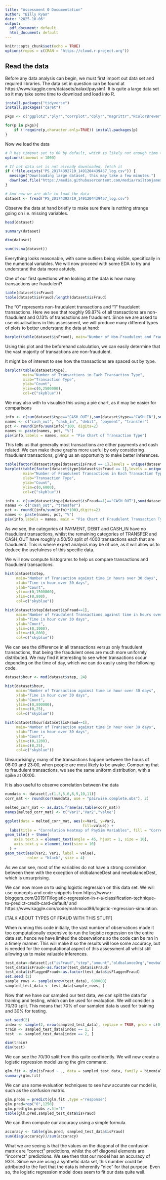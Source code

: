 ```yaml
---
title: "Assessment 0 Documentation"
author: "Billy Ryan"
date: "2025-10-06"
output:
  pdf_document: default
  html_document: default
---
```


```r
knitr::opts_chunk$set(echo = TRUE)
options(repos = c(CRAN = "https://cloud.r-project.org"))
```

## Read the data

Before any data analysis can begin, we must first import out data set and required libraries. The data set in question can be found at https://www.kaggle.com/datasets/ealaxi/paysim1. It is quite a large data set so it may take some time to download and load into R.

```r
install.packages("tidyverse")
install.packages("caret")
```

```r
pkgs <- c("ggplot2","plyr","corrplot","dplyr","magrittr","RColorBrewer", "data.table")

for(p in pkgs){
    if (!require(p,character.only=TRUE)) install.packages(p)
}
```

Now we load the data

```r
# R has timeout set to 60 by default, which is likely not enough time to download and import such a big data set hence we increase it here
options(timeout = 1000)

# If not data set is not already downloaded, fetch it
if (!file.exists("PS_20174392719_1491204439457_log.csv")) {
  message("Downloading large dataset, this may take a few minutes.")
  download.file("https://media.githubusercontent.com/media/railtonjamesl-collab/ds-project/refs/heads/main/dataset/PS_20174392719_1491204439457_log.csv", "PS_20174392719_1491204439457_log.csv", mode = "wb")
}

# And now we are able to load the data
dataset <- fread("PS_20174392719_1491204439457_log.csv")
```
Observe the data at hand briefly to make sure there is nothing strange going on i.e. missing variables. 

```r
head(dataset)
```
```r
summary(dataset)
```

```r
dim(dataset)
```


```r
sum(is.na(dataset))
```

Everything looks reasonable, with some outliers being visible, specifically in the numerical variables. We will now proceed with some EDA to try and understand the data more astutely.

One of our first questions when looking at the data is how many transactions are fraudulent? 

```r
table(dataset$isFraud)
table(dataset$isFraud)/length(dataset$isFraud)
```
The "0" represents non-fraudulent transactions and "1" fraudulent transactions. Here we see that roughly 99.87% of all transactions are non-fraudulent and 0.13% of transactions are fraudulent. Since we are asked to use visualisations in this assessment, we will produce many different types of plots to better understand the data at hand:

```r
barplot(table(dataset$isFraud), main="Number of Non-Fraudulent and Fraudulent Transactions", ylab="Count", ylim=c(0,7000000), col = c("skyblue"))
```
Using this plot and the beforehand calculation, we can easily determine that the vast majority of transactions are non-fraudulent. 

It might be of interest to see how the transactions are spaced out by type.

```r
barplot(table(dataset$type),
        main="Number of Transactions in Each Transaction Type",
        xlab="Transaction Type",
        ylab="Count",
        ylim=c(0,2500000),
        col=c("skyblue"))
```
We may also with to visualise this using a pie chart, as it may be easier for comparisons

```r
info <- c(sum(dataset$type=="CASH_OUT"),sum(dataset$type=="CASH_IN"),sum(dataset$type=="DEBIT"),sum(dataset$type=="PAYMENT"),sum(dataset$type=="TRANSFER"))
names <- c("cash_out", "cash_in", "debit", "payment", "transfer")
pct <- round(info/sum(info)*100, digits=2)
names <- paste(names, pct, "%")
pie(info,labels = names, main = "Pie Chart of Transaction Type")
```

This tells us that generally most transactions are either payments and cash related. We can make these graphs more useful by only considering fraudulent transactions, giving us an opportunity to make better inferences.

```r
table(factor(dataset$type[dataset$isFraud == 1],levels = unique(dataset$type)))
barplot(table(factor(dataset$type[dataset$isFraud == 1],levels = unique(dataset$type))),
        main="Number of Fraudulent Transactions in Each Transaction Type",
        xlab="Transaction Type",
        ylab="Count",
        ylim=c(0,6000),
        col=c("skyblue"))

info <- c(sum(dataset$type[dataset$isFraud==1]=="CASH_OUT"),sum(dataset$type[dataset$isFraud==1]=="TRANSFER"))
names <- c("cash_out", "transfer")
pct <- round((info/sum(info)*100),digits=2)
names <- paste(names, pct, "%")
pie(info,labels = names, main = "Pie Chart of Fraudulent Transaction Type")
```
As we see, the categories of PAYMENT, DEBIT and CASH_IN have no fraudulent transactions, whilst the remaining categories of TRANSFER and CASH_OUT have roughly a 50/50 split of 4000 transactions each that are fraudulent. This is where expert analysis may be of use, as it will allow us to deduce the usefulness of this specific data. 

We will now compute histograms to help us compare transactions and fraudulent transactions.

```r
hist(dataset$step,
     main="Number of Transaction against time in hours over 30 days",
     xlab="Time in hour over 30 days",
     ylab="Count",
     ylim=c(0,1500000),
     xlim=c(0,800),
     col=c("skyblue"))

hist(dataset$step[dataset$isFraud==1],
     main="Number of Fraudulent Transactions against time in hours over 30 days",
     xlab="Time in hour over 30 days",
     ylab="Count",
     ylim=c(0,1000),
     xlim=c(0,800),
     col=c("skyblue"))
```
We can see the difference in all transactions versus only fraudulent transactions, that being the fraudulent ones are much more uniformly distributed. We may find it interesting to see when transactions occur depending on the time of day, which we can do easily using the following code.

```r
dataset$hour <- mod(dataset$step, 24)

hist(dataset$hour,
     main="Number of Transaction against time in hour over 30 days",
     xlab="Time in hour over 30 days",
     ylab="Count",
     ylim=c(0,800000),
     xlim=c(0,25),
     col=c("skyblue"))

hist(dataset$hour[dataset$isFraud==1],
     main="Number of Transaction against time in hour over 30 days",
     xlab="Time in hour over 30 days",
     ylab="Count",
     ylim=c(0,1200),
     xlim=c(0,25),
     col=c("skyblue"))
```
Unsurprisingly, many of the transactions happen between the hours of 08:00 and 23:00, when people are most likely to be awake. Comparing that to fraudulent transactions, we see the same uniform distribution, with a spike at 00:00.

It is also useful to observe correlation between the data

```r
numdata <- dataset[,c(1,3,5,6,8,9,10,11)]
corr_mat <- round(cor(numdata, use = "pairwise.complete.obs"), 2)

melted_corr_mat <- as.data.frame(as.table(corr_mat))
names(melted_corr_mat) <- c("Var1","Var2","value")

ggplot(data = melted_corr_mat, aes(x=Var1, y=Var2,
                                   fill=value)) +
  labs(title = "Correlation Heatmap of PaySim Variables", fill = "Correlation") +
geom_tile() + theme(
    axis.text.x = element_text(angle = 45, hjust = 1, size = 10),
    axis.text.y = element_text(size = 10)
  ) +
geom_text(aes(Var2, Var1, label = value),
          color = "black", size = 4)
```
As we can see, most of the variables do not have a strong correlation between them with the exception of oldbalanceDest and newbalanceDest, which is unsurprising.

We can now move on to using logistic regression on this data set. We will use concepts and code snippets from https://www.r-bloggers.com/2019/11/logistic-regression-in-r-a-classification-technique-to-predict-credit-card-default/ and https://www.kaggle.com/code/mahmoud86/logistic-regression-simulation.

[TALK ABOUT TYPES OF FRAUD WITH THIS STUFF]

When running this code initially, the vast number of observations made it too computationally expensive to run the logistic regression on the entire data set, hence we have limited the observations so the code can be ran in a timely manner. This will make it so the results will lose some accuracy, but is needed for the computational aspect of this assessment all whilst still allowing us to make valuable inferences.

```r
test_data<-dataset[,c("isFraud","step","amount","oldbalanceOrg","newbalanceOrig","oldbalanceDest","newbalanceDest","isFlaggedFraud")]
test_data$isFraud<-as.factor(test_data$isFraud)
test_data$isFlaggedFraud<-as.factor(test_data$isFlaggedFraud)
set.seed (2)
sample_rows <- sample(nrow(test_data), 600000)
sampled_test_data <- test_data[sample_rows, ]
```

Now that we have our sampled our test data, we can split the data for training and testing, which can be used for evaluation. We will consider a 70/30 split. This means that 70% of our sampled data is used for training and 30% for testing.

```r
set.seed(2)
index <- sample(2, nrow(sampled_test_data), replace = TRUE, prob = c(0.7, 0.3))
train <- sampled_test_data[index == 1, ]
test  <- sampled_test_data[index == 2, ]
```

```r
dim(train)
dim(test)
```
We can see the 70/30 split from this quite confidently. We will now create a logistic regression model using the glm command.

```r
glm.fit <- glm(isFraud ~ ., data = sampled_test_data, family = binomial)
summary(glm.fit)
```
We can use some evaluation techniques to see how accurate our model is, such as the confusion matrix.

```r
glm.probs = predict(glm.fit ,type ="response")
glm.pred=rep("0",1250)
glm.pred[glm.probs >.5]="1"
table(glm.pred,sampled_test_data$isFraud)
```
We can then compute our accuracy using a simple formula.

```r
accuracy <- table(glm.pred, sampled_test_data$isFraud)
sum(diag(accuracy))/sum(accuracy)
```
What we are seeing is that the values on the diagonal of the confusion matrix are "correct" predictions, whilst the off diagonal elements are "incorrect" predictions. We see then that our model has an accuracy of 93%. Since we are using a synthetic data set, this number could be attributed to the fact that the data is inherently "nice" for that purpose. Even so, the logistic regression model does seem to fit our data quite well.